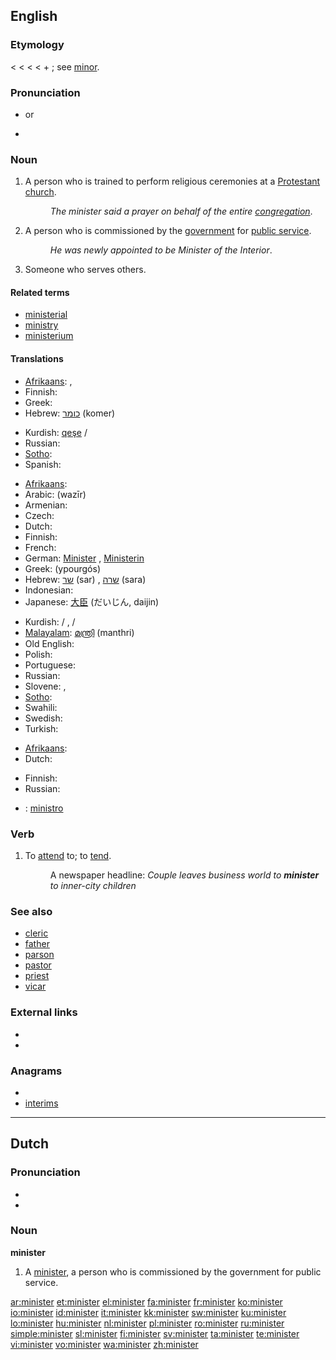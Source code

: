 {{also|Minister}}
==English==

===Etymology===
< {{etyl|enm}} {{term|ministre}} < {{etyl|fro}} {{term|ministre}} < {{etyl|la}} {{term|minister||lang=la|an attendant, servant, assistant, a priest's assistant or other under official}} < {{term|minor||less}} + {{term|-ter}}; see [[minor]].

===Pronunciation===
*  {{IPA|/'mɪnɨstɚ/}} or {{IPA|/'mɪnɪstə/}}
* {{audio|en-us-minister.ogg|Audio (US)}}

===Noun===
{{en-noun}}

# A person who is trained to perform religious ceremonies at a [[Protestant]] [[church]].
#: ''The minister said a prayer on behalf of the entire [[congregation]]''.
# A person who is commissioned by the [[government]] for [[public service]].
#: ''He was newly appointed to be Minister of the Interior''.
# Someone who serves others.

====Related terms====
* [[ministerial]]
* [[ministry]]
* [[ministerium]]

====Translations====
{{trans-top|person who is trained to perform religious ceremonies at a Protestant church}}
* [[Afrikaans]]: {{t+|af|predikant|xs=Afrikaans}},  {{t+|af|dominee|xs=Afrikaans}}
* Finnish: {{t+|fi|pappi}}
* Greek: {{t|el|πάστορας|m|tr=pástoras}}
* Hebrew: [[כומר]] (komer) {{m}}
{{trans-mid}}
* Kurdish: [[qeşe]] {{f}} / {{m}}
* Russian: {{t+|ru|священник|m}}
* [[Sotho]]: {{t|st|moruti|xs=Sotho}}
* Spanish: {{t-|es|ministro}}
{{trans-bottom}}

{{trans-top|person who is commissioned by the government for public service}}
* [[Afrikaans]]: {{t-|af|minister|xs=Afrikaans}}
* Arabic: {{Arab|[[وزير]]}} (wazīr) {{m}}
* Armenian: {{t-|hy|նախարար|tr=naxarar}}
* Czech: {{t+|cs|ministr|m}}
* Dutch: {{t+|nl|minister|m|f}}
* Finnish: {{t+|fi|ministeri}}
* French: {{t+|fr|ministre|m|f}}
* German: [[Minister]] {{m}}, [[Ministerin]] {{f}}
* Greek: {{t+|el|υπουργός|m}} (ypourgós)
* Hebrew: [[שר]] (sar) {{m}}, [[שרה]] (sara) {{f}}
* Indonesian: {{t-|id|menteri|xs=Indonesian}}
* Japanese: [[大臣]] (だいじん, daijin)
{{trans-mid}}
* Kurdish: {{t+|ku|wezîr|f}} / {{m}}, {{t+|ku|şalyar|f}} / {{m}}
* [[Malayalam]]: [[മന്ത്രി]] (manthri)
* Old English: {{t-|ang|þegen|alt=þeġen|xs=Old English}}
* Polish: {{t+|pl|minister|m|f}}
* Portuguese: {{t+|pt|ministro}}
* Russian: {{t+|ru|министр|m}}
* Slovene: {{t+|sl|minister|m}}, {{t-|sl|ministrica|f}}
* [[Sotho]]: {{t+|st|tona|xs=Sotho}}
* Swahili: {{t+|sw|waziri|xs=Swahili}}
* Swedish: {{t+|sv|minister}}
* Turkish: {{t+|tr|bakan}}
{{trans-bottom}}

{{trans-top|someone who serves others}}
* [[Afrikaans]]: {{t-|af|dienaar|xs=Afrikaans}}
* Dutch: {{t-|nl|dienaar}}
{{trans-mid}}
* Finnish: {{t-|fi|palvelija}}
* Russian: {{t+|ru|исполнитель|m}}
{{trans-bottom}}

{{checktrans-top}}
* {{ttbc|Interlingua}}: [[ministro]]
{{trans-bottom}}

===Verb===
{{en-verb}}

# {{transitive}} To [[attend]] to; to [[tend]].
#: A newspaper headline: ''Couple leaves business world to '''minister''' to inner-city children''

===See also===
* [[cleric]]
* [[father]]
* [[parson]]
* [[pastor]]
* [[priest]]
* [[vicar]]

===External links===
* {{R:Webster 1913}}
* {{R:Century 1911}}

===Anagrams===
* {{alphagram|eiimnrst}}
* [[interims#English|interims]]

----

==Dutch==

===Pronunciation===
* {{audio|Nl-minister.ogg|audio}}
* {{IPA|/mi'nistər/|lang=nl}}

===Noun===
'''minister'''

# A [[minister]], a person who is commissioned by the government for public service.

[[ar:minister]]
[[et:minister]]
[[el:minister]]
[[fa:minister]]
[[fr:minister]]
[[ko:minister]]
[[io:minister]]
[[id:minister]]
[[it:minister]]
[[kk:minister]]
[[sw:minister]]
[[ku:minister]]
[[lo:minister]]
[[hu:minister]]
[[nl:minister]]
[[pl:minister]]
[[ro:minister]]
[[ru:minister]]
[[simple:minister]]
[[sl:minister]]
[[fi:minister]]
[[sv:minister]]
[[ta:minister]]
[[te:minister]]
[[vi:minister]]
[[vo:minister]]
[[wa:minister]]
[[zh:minister]]